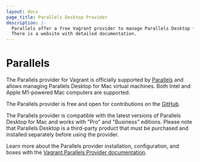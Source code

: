 ```yaml
---
layout: docs
page_title: Parallels Desktop Provider
description: |-
  Parallels offer a free Vagrant provider to manage Parallels Desktop for Mac-based virtual machines.
  There is a website with detailed documentation.
---
```


# Parallels

The Parallels provider for Vagrant is officially supported by [Parallels](https://www.parallels.com) and
allows managing Parallels Desktop for Mac virtual machines.
Both Intel and Apple M1-powered Mac computers are supported.

The Parallels provider is free and open for contributions on the [GitHub](https://github.com/Parallels/vagrant-parallels).

The Parallels provider is compatible with the latest versions of Parallels Desktop for Mac and works with
 "Pro" and "Business" editions. Please note that Parallels Desktop is a third-party product
that must be purchased and installed separately before using the provider.

Learn more about the Parallels provider installation, configuration, and boxes with the [Vagrant Parallels Provider documentation](https://parallels.github.io/vagrant-parallels/docs/).

